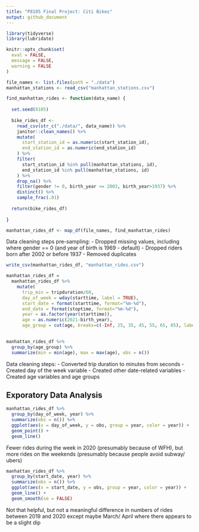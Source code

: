 ```yaml
---
title: "P8105 Final Project: Citi Bikes"
output: github_document
---
```


```r
library(tidyverse)
library(lubridate)

knitr::opts_chunk$set(
  eval = FALSE, 
  message = FALSE, 
  warning = FALSE
)
```

```r
file_names <- list.files(path = "./data")
manhattan_stations <- read_csv("manhattan_stations.csv")

find_manhattan_rides <- function(data_name) {
  
  set.seed(8105)
  
  bike_rides_df <-
    read_csv(str_c("./data/", data_name)) %>% 
    janitor::clean_names() %>% 
    mutate(
      start_station_id = as.numeric(start_station_id), 
      end_station_id = as.numeric(end_station_id)
    ) %>% 
    filter(
      start_station_id %in% pull(manhattan_stations, id), 
      end_station_id %in% pull(manhattan_stations, id)
    ) %>% 
    drop_na() %>% 
    filter(gender != 0, birth_year <= 2003, birth_year>1937) %>% 
    distinct() %>% 
    sample_frac(.01)
  
  return(bike_rides_df)
    
}

manhattan_rides_df <- map_df(file_names, find_manhattan_rides)
```

Data cleaning steps pre-sampling: 
- Dropped missing values, including where gender == 0 (and year of birth is 1969 - default)
- Dropped riders born after 2002 or before 1937
- Removed duplicates 

```r
write_csv(manhattan_rides_df, "manhattan_rides.csv")
```

```r
manhattan_rides_df = 
  manhattan_rides_df %>% 
    mutate(
      trip_min = tripduration/60, 
      day_of_week = wday(starttime, label = TRUE), 
      start_date = format(starttime, format="%m-%d"), 
      end_date = format(stoptime, format="%m-%d"), 
      year = as.factor(year(starttime)), 
      age = as.numeric(2021-birth_year), 
      age_group = cut(age, breaks=c(-Inf, 25, 35, 45, 55, 65, 85), labels=c("18-25","26-35", "36-45", "46-55", "56-65", "66-85")))
  

manhattan_rides_df %>% 
  group_by(age_group) %>% 
  summarize(min = min(age), max = max(age), obs = n())
```

Data cleaning steps: 
- Converted trip duration to minutes from seconds
- Created day of the week variable 
- Created other date-related variables
- Created age variables and age groups

## Exporatory Data Analysis

```r
manhattan_rides_df %>% 
  group_by(day_of_week, year) %>% 
  summarize(obs = n()) %>% 
  ggplot(aes(x = day_of_week, y = obs, group = year, color = year)) +
  geom_point() + 
  geom_line()
```

Fewer rides during the week in 2020 (presumably because of WFH), but more rides on the weekends (presumably because people avoid subway/ ubers)

```r
manhattan_rides_df %>% 
  group_by(start_date, year) %>% 
  summarize(obs = n()) %>% 
  ggplot(aes(x = start_date, y = obs, group = year, color = year)) +
  geom_line() + 
  geom_smooth(se = FALSE)
```

Not that helpful, but not a meaningful difference in numbers of rides between 2019 and 2020 except maybe March/ April where there appears to be a slight dip


